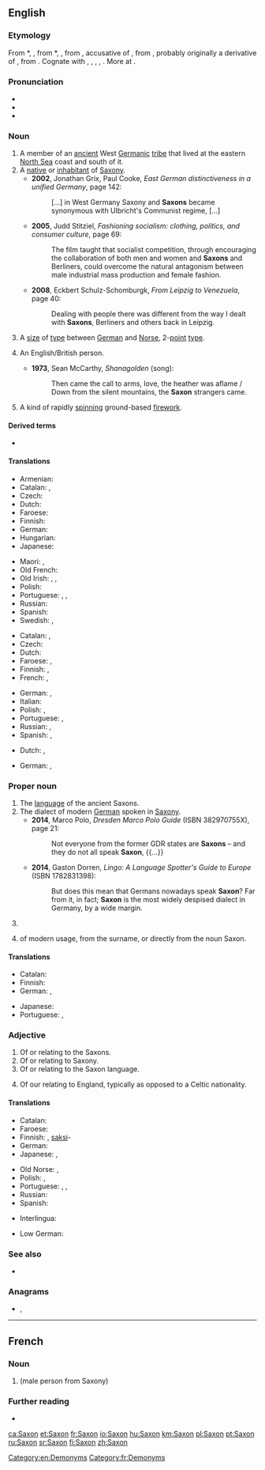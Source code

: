 {{also|saxon}}
==English==
{{wikipedia}}

===Etymology===
From {{etyl|enm|en}} *{{m|enm||Saxon}}, {{m|enm|Saxoun}}, from {{etyl|fro|en}} *{{m|fro||Saxoun}}, {{m|fro|Saxon||Saxon}}, from {{etyl|LL.|en}} {{m|la|Saxonem}}, accusative of {{m|la|Saxo||a Saxon}}, from {{etyl|gem-pro|en}} {{m|gem-pro|*Sahsô}}, probably originally a derivative of {{etyl|gem-pro|en}} {{m|gem-pro|*sahsą||rock, knife}}, from {{etyl|ine-pro|en}} {{m|ine-pro|*sek-||to cut}}. Cognate with {{cog|gml|Sasse||someone speaking Saxon, i.e. (Middle) Low German}}, {{cog|ang|Seaxa||a Saxon}}, {{cog|goh|Sahso||a Saxon}}, {{cog|is|Saxi||a Saxon}}, {{cog|ang|seax||a knife, hip-knife, an instrument for cutting, a short sword, dirk, dagger}}. More at {{l|en|sax}}.

===Pronunciation===
* {{IPA|/sæksən/|lang=en}}
* {{audio|en-us-Saxon.ogg|Audio (US)|lang=en}}
* {{rhymes|æksən|lang=en}}

===Noun===
{{en-noun}}

# A member of an [[ancient]] West [[Germanic]] [[tribe]] that lived at the eastern [[North Sea]] coast and south of it.
# A [[native]] or [[inhabitant]] of [[Saxony]].
#* '''2002''', Jonathan Grix, Paul Cooke, ''East German distinctiveness in a unified Germany'', page 142:
#*: [...] in West Germany Saxony and '''Saxons''' became synonymous with Ulbricht's Communist regime, [...]
#* '''2005''', Judd Stitziel, ''Fashioning socialism: clothing, politics, and consumer culture'', page 69:
#*: The film taught that socialist competition, through encouraging the collaboration of both men and women and '''Saxons''' and Berliners, could overcome the natural antagonism between male industrial mass production and female fashion.
#* '''2008''', Eckbert Schulz-Schomburgk, ''From Leipzig to Venezuela'', page 40:
#*: Dealing with people there was different from the way I dealt with '''Saxons''', Berliners and others back in Leipzig.
# {{lb|en|uncountable|US|_|printing|rare|dated}} A [[size]] of [[type]] between [[German]] and [[Norse]], 2-[[point]] [[type]].
# {{lb|en|Ireland|Wales|poetic}} An English/British person.
#* '''1973''', Sean McCarthy, ''Shanagolden'' (song):
#*: Then came the call to arms, love, the heather was aflame / Down from the silent mountains, the '''Saxon''' strangers came.
# A kind of rapidly [[spin]]ning ground-based [[firework]].

====Derived terms====
* {{l|en|Transylvanian Saxon}}

====Translations====
{{trans-top|member of Saxon tribe}}
* Armenian: {{t|hy|սաքս}}
* Catalan: {{t|ca|saxó|m}}, {{t|ca|saxona|f}}
* Czech: {{t+|cs|Sas|m}}
* Dutch: {{t+|nl|Saks|m}}
* Faroese: {{t|fo|saksi|m}}
* Finnish: {{t+|fi|saksi}}
* German: {{t+|de|Sachse|m}}
* Hungarian: {{t+|hu|szász}}
* Japanese: {{t|ja|サクソン人|tr=sakuson jin}}
{{trans-mid}}
* Maori: {{t|mi|Hakiana}}, {{t|mi|Hakihona}}
* Old French: {{t|fro|Saiscon|m}}
* Old Irish: {{t|sga|Saxa|m}}, {{t|sga|Saxanach|m}}, {{t|sga|Sagsach|m}}
* Polish: {{t+|pl|Sas|m}}
* Portuguese: {{t+|pt|saxão|m}}, {{t|pt|saxônio|m}}, {{t|pt|saxônico|m}}
* Russian: {{t+|ru|сакс|m}}
* Spanish: {{t|es|sajón|m}}
* Swedish: {{t|sv|saxare|c}}, {{t|sv|sachsare|c}}
{{trans-bottom}}

{{trans-top|native or inhabitant of Saxony}}
* Catalan: {{t|ca|saxó|m}}, {{t|ca|saxona|f}}
* Czech: {{t+|cs|Sas|m}}
* Dutch: {{t+|nl|Saks|m}}
* Faroese: {{t|fo|saksi|m}}, {{t|fo|sakslendingur|m}}
* Finnish: {{t+|fi|saksi}}, {{t|fi|saksilainen}}
* French: {{t+|fr|Saxon|m}}, {{t+|fr|Saxonne|f}}
{{trans-mid}}
* German: {{t+|de|Sachse|m}}, {{t|de|Sächsin|f}}
* Italian: {{t+|it|sassone|m|f}}
* Polish: {{t+|pl|Sas|m}}, {{t|pl|Saksończyk|m}}
* Portuguese: {{t+|pt|saxão|m}}, {{t|pt|saxônio|m}}
* Russian: {{t+|ru|саксо́нец|m}}, {{t+|ru|саксо́нка|f}}
* Spanish: {{t|es|sajón|m}}, {{t+|es|sajona|f}}
{{trans-bottom}}

{{trans-top|2-point type}}
* Dutch: {{t|nl|non plus ultra}}, {{t|nl|vierde petit}}
{{trans-mid}}
* German: {{t|de|Non Plus Ultra}}, {{t|de|Viertelpetit}}
{{trans-bottom}}

===Proper noun===
{{en-proper noun}}

# The [[language]] of the ancient Saxons.
# The dialect of modern [[German]] spoken in [[Saxony]].
#* '''2014''', Marco Polo, ''Dresden Marco Polo Guide'' (ISBN 382970755X), page 21:
#*: Not everyone from the former GDR states are '''Saxons''' – and they do not all speak '''Saxon''', {{...}}
#* '''2014''', Gaston Dorren, ''Lingo: A Language Spotter's Guide to Europe'' (ISBN 1782831398):
#*: But does this mean that Germans nowadays speak '''Saxon'''? Far from it, in fact; '''Saxon''' is the most widely despised dialect in Germany, by a wide margin.
# {{surname}}
# {{given name|male|from=surnames}} of modern usage, from the surname, or directly from the noun Saxon.

====Translations====
{{trans-top|language of the Saxons}}
* Catalan: {{t|ca|saxó|m}}
* Finnish: {{t+|fi|saksi}}
* German: {{t|de|Sächsisch|n}}, {{t+|de|Altsächsisch|n}}
{{trans-mid}}
* Japanese: {{t|ja|サクソン語|tr=sakuson go}}
* Portuguese: {{t+|pt|saxão|m}}, {{t|pt|saxônico|m}}
{{trans-bottom}}

===Adjective===
{{en-adj|-}}

# Of or relating to the Saxons.
# Of or relating to Saxony.
# Of or relating to the Saxon language.
# {{lb|en|Ireland|Wales|poetic}} Of our relating to England, typically as opposed to a Celtic nationality. 

====Translations====
{{trans-top|of Saxons, Saxony or Saxon language}}
* Catalan: {{t|ca|saxó}}
* Faroese: {{t|fo|saksiskur}}
* Finnish: {{t|fi|saksilainen}}, [[saksi]]-
* German: {{t+|de|sächsisch}}
* Japanese: {{t|ja|サクソン語の|tr=sakuson go no}} {{qualifier|language}}, {{t|ja|サクソン族の|tr=sakuson zoku no}} {{qualifier|of tribe}}
{{trans-mid}}
* Old Norse: {{t|non|saxlenzkr}}, {{t|non|saxneskr}}
* Polish: {{t+|pl|saksoński}}, {{t+|pl|saski}}
* Portuguese: {{t+|pt|saxão}}, {{t|pt|saxônio}}, {{t|pt|saxônico}}
* Russian: {{t+|ru|саксо́нский}}
* Spanish: {{t|es|sajón}}
{{trans-bottom}}

{{checktrans-top}}
* Interlingua: {{t-check|ia|saxone}}
{{trans-mid}}
* Low German: {{t-check|nds|Sassen}}
{{trans-bottom}}

===See also===
* {{l|en|Saxonian}}

===Anagrams===
* {{l|en|axons}}, {{l|en|Naxos}}

[[Category:en:Demonyms]]

----

==French==

===Noun===
{{fr-noun|m|Saxons|f=Saxonne}}

# {{l|en|Saxon}} (male person from Saxony)

===Further reading===
* {{R:TLFi}}

[[Category:fr:Demonyms]]

[[ca:Saxon]]
[[et:Saxon]]
[[fr:Saxon]]
[[io:Saxon]]
[[hu:Saxon]]
[[km:Saxon]]
[[pl:Saxon]]
[[pt:Saxon]]
[[ru:Saxon]]
[[sr:Saxon]]
[[fi:Saxon]]
[[zh:Saxon]]